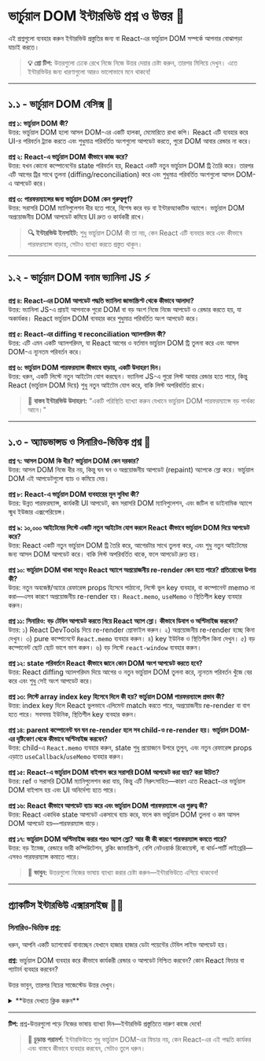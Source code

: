 
# ভার্চুয়াল DOM ইন্টারভিউ প্রশ্ন ও উত্তর 🎯

এই প্রশ্নগুলো ব্যবহার করুন ইন্টারভিউ প্রস্তুতির জন্য বা React-এর ভার্চুয়াল DOM সম্পর্কে আপনার বোঝাপড়া যাচাই করতে।

> **💡 প্রো টিপ:** উত্তরগুলো ঢেকে রেখে নিজে নিজে উত্তর দেয়ার চেষ্টা করুন, তারপর মিলিয়ে দেখুন। এতে ইন্টারভিউর জন্য ধারণাগুলো আরও ভালোভাবে মনে থাকবে!

---

## ১.১ - ভার্চুয়াল DOM বেসিক্স 🌱

<div style={{ background: 'rgba(0, 100, 200, 0.10)', padding: '15px', borderRadius: '5px', marginBottom: '20px', border: '1px solid rgba(0, 100, 200, 0.15)', color: 'inherit' }}>

**প্রশ্ন ১: ভার্চুয়াল DOM কী?**  
উত্তর: ভার্চুয়াল DOM হলো আসল DOM-এর একটি হালকা, মেমোরিতে রাখা কপি। React এটি ব্যবহার করে UI-র পরিবর্তন ট্র্যাক করতে এবং শুধুমাত্র পরিবর্তিত অংশগুলো আপডেট করতে, পুরো DOM আবার রেন্ডার না করে।

**প্রশ্ন ২: React-এ ভার্চুয়াল DOM কীভাবে কাজ করে?**  
উত্তর: যখন কোনো কম্পোনেন্টের state পরিবর্তন হয়, React একটি নতুন ভার্চুয়াল DOM ট্রি তৈরি করে। তারপর এটি আগের ট্রির সাথে তুলনা (diffing/reconciliation) করে এবং শুধুমাত্র পরিবর্তিত অংশগুলো আসল DOM-এ আপডেট করে।

**প্রশ্ন ৩: পারফরম্যান্সের জন্য ভার্চুয়াল DOM কেন গুরুত্বপূর্ণ?**  
উত্তর: সরাসরি DOM ম্যানিপুলেশন ধীর হতে পারে, বিশেষ করে বড় বা ইন্টারঅ্যাকটিভ অ্যাপে। ভার্চুয়াল DOM অপ্রয়োজনীয় DOM আপডেট কমিয়ে UI দ্রুত ও কার্যকরী রাখে।

</div>

> **🔍 ইন্টারভিউ ইনসাইট:** শুধু ভার্চুয়াল DOM কী তা নয়, কেন React এটি ব্যবহার করে এবং কীভাবে পারফরম্যান্স বাড়ায়, সেটাও ব্যাখ্যা করতে প্রস্তুত থাকুন।

---

## ১.২ - ভার্চুয়াল DOM বনাম ভ্যানিলা JS ⚡

<div style={{ background: 'rgba(230, 150, 70, 0.10)', padding: '15px', borderRadius: '5px', marginBottom: '20px', border: '1px solid rgba(230, 150, 70, 0.15)', color: 'inherit' }}>

**প্রশ্ন ৪: React-এর DOM আপডেট পদ্ধতি ভ্যানিলা জাভাস্ক্রিপ্ট থেকে কীভাবে আলাদা?**  
উত্তর: ভ্যানিলা JS-এ প্রায়ই আপনাকে পুরো DOM বা বড় অংশ নিজে নিজে আপডেট ও রেন্ডার করতে হয়, যা অকার্যকর। React ভার্চুয়াল DOM ব্যবহার করে শুধুমাত্র পরিবর্তিত অংশ আপডেট করে।

**প্রশ্ন ৫: React-এর diffing বা reconciliation অ্যালগরিদম কী?**  
উত্তর: এটি এমন একটি অ্যালগরিদম, যা React আগের ও বর্তমান ভার্চুয়াল DOM ট্রি তুলনা করে এবং আসল DOM-এ ন্যূনতম পরিবর্তন করে।

**প্রশ্ন ৬: ভার্চুয়াল DOM পারফরম্যান্স কীভাবে বাড়ায়, একটি উদাহরণ দিন।**  
উত্তর: ধরুন, একটি লিস্টে নতুন আইটেম যোগ করছেন। ভ্যানিলা JS-এ পুরো লিস্ট আবার রেন্ডার হতে পারে, কিন্তু React (ভার্চুয়াল DOM দিয়ে) শুধু নতুন আইটেম যোগ করে, বাকি লিস্ট অপরিবর্তিত রাখে।

</div>

> **💼 বাস্তব ইন্টারভিউ উদাহরণ:** "একটি পরিস্থিতি ব্যাখ্যা করুন যেখানে ভার্চুয়াল DOM পারফরম্যান্সে বড় পার্থক্য আনে।"

---

## ১.৩ - অ্যাডভান্সড ও সিনারিও-ভিত্তিক প্রশ্ন 🧠

<div style={{ background: 'rgba(220, 50, 50, 0.10)', padding: '15px', borderRadius: '5px', marginBottom: '20px', border: '1px solid rgba(220, 50, 50, 0.15)', color: 'inherit' }}>

**প্রশ্ন ৭: আসল DOM কি ধীর? ভার্চুয়াল DOM কেন দরকার?**  
উত্তর: আসল DOM নিজে ধীর নয়, কিন্তু ঘন ঘন ও অপ্রয়োজনীয় আপডেট (repaint) অ্যাপকে স্লো করে। ভার্চুয়াল DOM এই আপডেটগুলো ব্যাচ ও কমিয়ে দেয়।

**প্রশ্ন ৮: React-এ ভার্চুয়াল DOM ব্যবহারের মূল সুবিধা কী?**  
উত্তর: উন্নত পারফরম্যান্স, কার্যকরী UI আপডেট, কম সরাসরি DOM ম্যানিপুলেশন, এবং জটিল বা ডাইনামিক অ্যাপে স্মুথ ইউজার এক্সপেরিয়েন্স।

**প্রশ্ন ৯: ১০,০০০ আইটেমের লিস্টে একটি নতুন আইটেম যোগ করলে React কীভাবে ভার্চুয়াল DOM দিয়ে আপডেট করে?**  
উত্তর: React একটি নতুন ভার্চুয়াল DOM ট্রি তৈরি করে, আগেরটার সাথে তুলনা করে, এবং শুধু নতুন আইটেমের জন্য আসল DOM আপডেট করে। বাকি লিস্ট অপরিবর্তিত থাকে, ফলে আপডেট দ্রুত হয়।

**প্রশ্ন ১০: ভার্চুয়াল DOM থাকা সত্ত্বেও React অ্যাপে অপ্রয়োজনীয় re-render কেন হতে পারে? প্রতিরোধের উপায় কী?**  
উত্তর: নতুন অবজেক্ট/অ্যারে রেফারেন্স props হিসেবে পাঠানো, লিস্টে ভুল key ব্যবহার, বা কম্পোনেন্ট memo না করা—এসব কারণে অপ্রয়োজনীয় re-render হয়। `React.memo`, `useMemo` ও স্থিতিশীল key ব্যবহার করুন।

**প্রশ্ন ১১: সিনারিও: বড় টেবিল আপডেট করতে গিয়ে React অ্যাপ স্লো। কীভাবে ডিবাগ ও অপ্টিমাইজ করবেন?**  
উত্তর: ১) React DevTools দিয়ে re-render প্রোফাইল করুন। ২) অপ্রয়োজনীয় re-render হচ্ছে কিনা দেখুন। ৩) pure কম্পোনেন্টে `React.memo` ব্যবহার করুন। ৪) key ইউনিক ও স্থিতিশীল কিনা দেখুন। ৫) বড় কম্পোনেন্ট ছোট ছোট ভাগে ভাগ করুন। ৬) বড় লিস্টে `react-window` ব্যবহার করুন।

**প্রশ্ন ১২: state পরিবর্তনে React কীভাবে জানে কোন DOM অংশ আপডেট করতে হবে?**  
উত্তর: React diffing অ্যালগরিদম দিয়ে আগের ও নতুন ভার্চুয়াল DOM তুলনা করে, ন্যূনতম পরিবর্তন খুঁজে বের করে এবং শুধু সেই অংশ আপডেট করে।

**প্রশ্ন ১৩: লিস্টে array index key হিসেবে দিলে কী হয়? ভার্চুয়াল DOM পারফরম্যান্সে প্রভাব কী?**  
উত্তর: index key দিলে React ভুলভাবে এলিমেন্ট match করতে পারে, অপ্রয়োজনীয় re-render বা বাগ হতে পারে। সবসময় ইউনিক, স্থিতিশীল key ব্যবহার করুন।

**প্রশ্ন ১৪: parent কম্পোনেন্ট ঘন ঘন re-render হলে সব child-ও re-render হয়। ভার্চুয়াল DOM-এর দৃষ্টিকোণ থেকে কীভাবে অপ্টিমাইজ করবেন?**  
উত্তর: child-এ `React.memo` ব্যবহার করুন, state শুধু প্রয়োজনে উপরে তুলুন, এবং নতুন রেফারেন্স props এড়াতে `useCallback`/`useMemo` ব্যবহার করুন।

**প্রশ্ন ১৫: React-এ ভার্চুয়াল DOM বাইপাস করে সরাসরি DOM আপডেট করা যায়? করা উচিত?**  
উত্তর: ref ও সরাসরি DOM ম্যানিপুলেশন করা যায়, কিন্তু এটি নিরুৎসাহিত—কারণ এতে React-এর ভার্চুয়াল DOM বাইপাস হয় এবং UI অনির্দেশ্য হতে পারে।

**প্রশ্ন ১৬: React কীভাবে আপডেট ব্যাচ করে এবং ভার্চুয়াল DOM পারফরম্যান্সে এর গুরুত্ব কী?**  
উত্তর: React একাধিক state আপডেট একসাথে ব্যাচ করে, ফলে কম ভার্চুয়াল DOM তুলনা ও কম আসল DOM আপডেট হয়—পারফরম্যান্স বাড়ে।

**প্রশ্ন ১৭: ভার্চুয়াল DOM অপ্টিমাইজ করার পরও অ্যাপ স্লো? আর কী কী কারণে পারফরম্যান্স কমতে পারে?**  
উত্তর: বড় ইমেজ, রেন্ডারে ভারী কম্পিউটেশন, ব্লকিং জাভাস্ক্রিপ্ট, বেশি নেটওয়ার্ক রিকোয়েস্ট, বা থার্ড-পার্টি লাইব্রেরি—এসবও পারফরম্যান্স কমাতে পারে।

</div>

> **🧠 ভাবুন:** উত্তরগুলো নিজের ভাষায় ব্যাখ্যা করার চেষ্টা করুন—ইন্টারভিউতে এগিয়ে থাকবেন!

---

## প্র্যাকটিস ইন্টারভিউ এক্সারসাইজ 🏋️‍♂️

<div style={{ background: 'rgba(20, 120, 220, 0.10)', padding: '20px', borderRadius: '5px', marginBottom: '20px', border: '1px solid rgba(20, 120, 220, 0.15)', color: 'inherit' }}>

### সিনারিও-ভিত্তিক প্রশ্ন:

ধরুন, আপনি একটি ড্যাশবোর্ড বানাচ্ছেন যেখানে হাজার হাজার ডেটা পয়েন্টের টেবিল লাইভ আপডেট হয়।

**প্রশ্ন:** ভার্চুয়াল DOM ব্যবহার করে কীভাবে কার্যকরী রেন্ডার ও আপডেট নিশ্চিত করবেন? কোন React ফিচার বা প্যাটার্ন ব্যবহার করবেন?

উত্তর ভাবুন, তারপর নিচের সাজেস্টেড উত্তর দেখুন।

<details>
<summary>**উত্তর দেখতে ক্লিক করুন**</summary>

**React পদ্ধতি:**

1. শুধু দৃশ্যমান রো রেন্ডার করতে `react-window` বা `react-virtualized` ব্যবহার করুন।
2. টেবিল রো/কম্পোনেন্টে `React.memo` ব্যবহার করুন।
3. লিস্ট আইটেমে ইউনিক, স্থিতিশীল key দিন।
4. React DevTools দিয়ে অপ্রয়োজনীয় re-render অপ্টিমাইজ করুন।
5. বড় কম্পোনেন্ট ছোট ছোট ভাগে ভাগ করুন।

**ভ্যানিলা JS-এর তুলনায় সুবিধা:**
- ন্যূনতম DOM পরিবর্তন, কার্যকরী আপডেট
- বড় ডেটা সেটেও স্মুথ স্ক্রলিং ও UI
- সহজে মেইনটেইন ও ডিবাগ

</details>
</div>

---

**টিপ:** প্রশ্ন-উত্তরগুলো পড়ে নিজের ভাষায় ব্যাখ্যা দিন—ইন্টারভিউ প্রস্তুতিতে দারুণ কাজে দেবে!

> **🚀 চূড়ান্ত পরামর্শ:** ইন্টারভিউতে শুধু ভার্চুয়াল DOM-এর ফিচার নয়, কেন React-এর এই পদ্ধতি কার্যকর এবং বাস্তবে কীভাবে ব্যবহার করবেন, সেটাও তুলে ধরুন।
